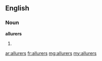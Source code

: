 ==English==

===Noun===
'''allurers'''

# {{plural of|[[allurer]]}}

[[ar:allurers]]
[[fr:allurers]]
[[mg:allurers]]
[[my:allurers]]